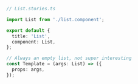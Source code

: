 ```ts
// List.stories.ts

import List from './list.component';

export default {
  title: 'List',
  component: List,
};

// Always an empty list, not super interesting
const Template = (args: List) => ({
  props: args,
});
```
